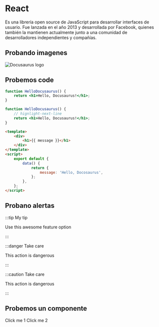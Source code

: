 
# React

Es una librería open source de JavaScript para desarrollar interfaces de usuario. Fue lanzada en el año 2013 y desarrollada por Facebook, quienes también la mantienen actualmente junto a una comunidad de desarrolladores independientes y compañías.

## Probando imagenes

![Docusaurus logo](./img/otro.png)

## Probemos code

```jsx title="src/components/HelloDocusaurus.js"
function HelloDocusaurus() {
    return <h1>Hello, Docusaurus!</h1>;
}
```

```jsx
function HelloDocusaurus() {
    // hignlight-next-line
    return <h1>Hello, Docusaurus!</h1>;
}
```

```html {1,3-5}
<template>
    <div>
        <h1>{{ message }}</h1>
    </div>
</template>
<script>
    export default {
        data() {
            return {
                message: 'Hello, Docosaurus',
            };
        },
    };
</script>
```

## Probano alertas

:::tip My tip

Use this awesome feature option

:::

:::danger Take care

This action is dangerous

:::

:::caution Take care

This action is dangerous

:::

## Probemos un componente



<Btn>Click me 1</Btn>
<Btn>Click me 2</Btn>
